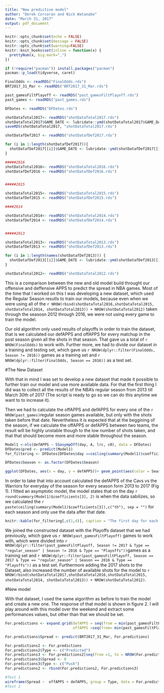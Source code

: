 ```yaml
---
title: "New predictive model"
author: "Derek Corcoran and Nick Watanabe"
date: "March 31, 2017"
output: pdf_document
---
```



```r
knitr::opts_chunk$set(echo = FALSE)
knitr::opts_chunk$set(message = FALSE)
knitr::opts_chunk$set(warning=FALSE)
knitr::knit_hooks$set(inline = function(x) {
  prettyNum(x, big.mark=",")
})
```

```r
if (!require("pacman")) install.packages("pacman")
pacman::p_load(tidyverse, caret)
```

```r
FinalOdds <- readRDS("FinalOdds.rds")
BRT2017_31_Mar <- readRDS("BRT2017_31_Mar.rds")

past_gamesFiltPlayoff <- readRDS("past_gamesFiltPlayoff.rds")
past_games <- readRDS("past_games.rds")

DFDates <- readRDS("DFDates.rds")

shotDataTotal2017<- readRDS("shotDataTotal2017.rds")
shotDataTotal2017$GAME_DATE <- lubridate::ymd(shotDataTotal2017$GAME_DATE)
saveRDS(shotDataTotal2017, "shotDataTotal2017.rds")

shotDatafDef2017 <- readRDS("shotDatafDef2017.rds")

for (i in 1:length(shotDatafDef2017)){
  shotDatafDef2017[[i]]$GAME_DATE <- lubridate::ymd(shotDatafDef2017[[i]]$GAME_DATE)
}

#####2016
shotDataTotal2016<- readRDS("shotDataTotal2016.rds")
shotDatafDef2016 <- readRDS("shotDatafDef2016.rds")


#####2015

shotDataTotal2015<- readRDS("shotDataTotal2015.rds")
shotDatafDef2015 <- readRDS("shotDatafDef2015.rds")

####2014

shotDataTotal2014<- readRDS("shotDataTotal2014.rds")
shotDatafDef2014 <- readRDS("shotDatafDef2014.rds")


#####2013

shotDataTotal2013<- readRDS("shotDataTotal2013.rds")
shotDatafDef2013 <- readRDS("shotDatafDef2013.rds")

for (i in 1:length(names(shotDatafDef2013))) {
  shotDatafDef2013[[i]]$GAME_DATE <- lubridate::ymd(shotDatafDef2013[[i]]$GAME_DATE)
}

shotDataTotal2012<- readRDS("shotDataTotal2012.rds")
```

This is a comparison between the new and old model build throught our offensive and deffensive APPS to predict the spread in NBA games. Most of the time that I worked on this I was developing a new dataset, which used the Regular Season resutls to train our models, because even when we were using all of the `r NROW(rbind(shotDataTotal2016,shotDataTotal2015, shotDataTotal2014, shotDataTotal2013)) + NROW(shotDataTotal2012)` taken through the seasosn 2012 through 2016, we were not using every game to train the model.

Our old algorithm only used results of playoffs in order to train the dataset, that is we calculated our defAPPS and offAPPS for every matchup in the post season given all the shots in that season. That gave us a total of `r NROW(FinalOdds)` to work with. Further more, we had to divide our dataset in a training and testing set, which gave us `r NROW(dplyr::filter(FinalOdds, Season != 2016))` games as a training set and `r NROW(dplyr::filter(FinalOdds, Season == 2016))` as a test set.

#The New Dataset

With that in mind I was set to develop a new dataset that made it possible to further train our model and use more available data. For that the first thing I did was to collect all the results of the NBA's regular season from 2013 till March 30th of 2017 (The script is ready to go so we can do this anytime we want to to increase it).

Then we had to calculate the offAPPS and defAPPS for every one of the `r NROW(past_games)`regular season games available, but only with the shots taken before that date. Nevertheless it is expected that at the beggining of the season, if we calculate the offAPPS or defAPPS between two teams, the result will be highly unstable though to the low number of shots taken, and that that should become more and more stable throughout the season. 


```r
Model1 <-nls(defAPPS ~ SSasympOff(day, A, lrc, c0), data = DFDates)
DFDates$pred <- predict(Model1)
for_filtering <- DFDates[DFDates$day ==ceiling(summary(Model1)$coefficients[3]),]

DFDates$Season <- as.factor(DFDates$Season)

ggplot(DFDates, aes(x = day, y = defAPPS))+ geom_point(aes(color = Season)) + geom_line(aes(y = pred)) + geom_vline(xintercept = ceiling(summary(Model1)$coefficients[3]), lty = 2)

```

In order to take that into account calculated the defAPPS of the Cavs vs the Warriors for everyday of the season for every season form 2013 to 2017 (Fig 1). I fitted an asymptotic model, the model states that on the day `r round(summary(Model1)$coefficients[3], 2)` is when the data sabilizes, so we calculated the `r paste(ceiling(summary(Model1)$coefficients[3]),c("th"), sep = "")` for each season and only use the data after that date.

```r
knitr::kable(for_filtering[,c(1,4)], caption = "The first day for each season taken into account for further modelling", row.names = FALSE)
```

We joined the constructed dataset with the Playoffs dataset that we had previously, which gave us `r NROW(past_gamesFiltPlayoff)` games to work with, which were divided into `r NROW(dplyr::filter(past_gamesFiltPlayoff, Season != 2017 & Type == "regular_season" | Season != 2016 & Type == "Playoffs"))`games as a training set and `r NROW(dplyr::filter(past_gamesFiltPlayoff, Season == 2017 & Type == "regular_season" | Season == 2016 & Type == "Playoffs"))` as a test set. Furthermore adding the 2017 shots to the Dataset, also increased the number of available shots for the model to `r NROW(rbind(shotDataTotal2017,shotDataTotal2016,shotDataTotal2015, shotDataTotal2014, shotDataTotal2013)) + NROW(shotDataTotal2012)`.

#New model

With that dataset, I used the same algorithm as before to train the model and create a new one. The response of that model is shown in figure 2. I will play around with this model over the weekend and extract some performances values, but other than that we should be set.

```r
For.predictions <- expand.grid(defAPPS = seq(from = min(past_gamesFiltPlayoff$defAPPS), to = max(past_gamesFiltPlayoff$defAPPS), length.out = 100), 
                               offAPPS =seq(from= min(past_gamesFiltPlayoff$offAPPS),to = max(past_gamesFiltPlayoff$offAPPS), length.out = 100))

For.predictions$Spread <- predict(BRT2017_31_Mar, For.predictions)

For.predictions2 <- For.predictions
For.predictions2$Type <- c("Predicted")
For.predictions3 <- For.predictions2[seq(from =1, to = NROW(For.predictions), by = 100),]
For.predictions3$Spread <- 0
For.predictions3$Type <- c("Push")
For.predictions2 <- rbind(For.predictions2, For.predictions3)

#Test 1
wireframe(Spread ~  offAPPS + defAPPS, group = Type, data = For.predictions2, colorkey = TRUE, drape = TRUE, pretty = TRUE,scales = list(arrows = FALSE), screen = list(z = -220, x = -80), par.settings = list(regions=list(alpha=0.75)))
#Test 2

```
